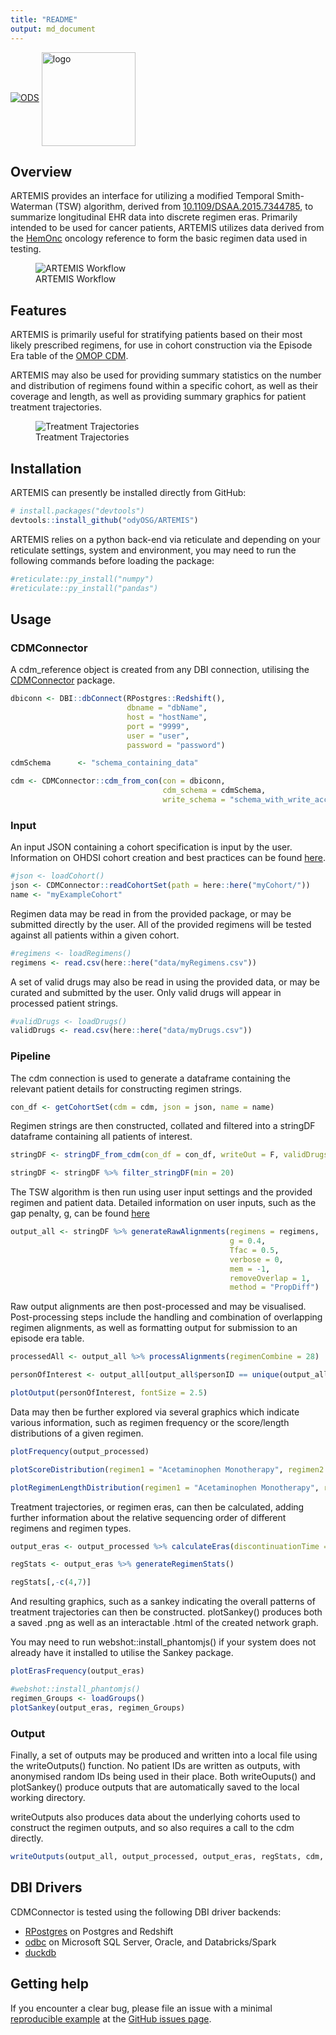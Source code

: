 ```yaml
---
title: "README"
output: md_document
---
```


[![ODS](./img/ods_logo.jpg "Odysseus Data Services")](https://odysseusinc.com/)
<img align="center" src="/img/logo_Artemis.png?" alt="logo" title="" width="150"/>

<!-- README.md is generated from README.Rmd. Please edit that file -->

## Overview

ARTEMIS provides an interface for utilizing a modified Temporal Smith-Waterman (TSW) algorithm, derived from [10.1109/DSAA.2015.7344785](https://www.researchgate.net/publication/292331949_Temporal_Needleman-Wunsch), to summarize longitudinal EHR data into discrete regimen eras. Primarily intended to be used for cancer patients, ARTEMIS utilizes data derived from the [HemOnc](https://hemonc.org/wiki/Main_Page) oncology reference to form the basic regimen data used in testing.

![ARTEMIS Workflow](/img/Workflow_Detailed.png?)

## Features

ARTEMIS is primarily useful for stratifying patients based on their most likely prescribed regimens, for use in cohort construction via the Episode Era table of the [OMOP CDM](https://www.ohdsi.org/data-standardization/).

ARTEMIS may also be used for providing summary statistics on the number and distribution of regimens found within a specific cohort, as well as their coverage and length, as well as providing summary graphics for patient treatment trajectories.

![Treatment Trajectories](/img/Networks.png?)

## Installation

ARTEMIS can presently be installed directly from GitHub:

``` r
# install.packages("devtools")
devtools::install_github("odyOSG/ARTEMIS")
```
ARTEMIS relies on a python back-end via reticulate and depending on your reticulate settings, system and environment, you may need to run the following commands before loading the package:

``` r
#reticulate::py_install("numpy")
#reticulate::py_install("pandas")
```

## Usage

### CDMConnector

A cdm_reference object is created from any DBI connection, utilising the [CDMConnector](https://darwin-eu.github.io/CDMConnector/) package.

```r
dbiconn <- DBI::dbConnect(RPostgres::Redshift(),
                          dbname = "dbName",
                          host = "hostName",
                          port = "9999",
                          user = "user",
                          password = "password")

cdmSchema      <- "schema_containing_data"

cdm <- CDMConnector::cdm_from_con(con = dbiconn,
                                  cdm_schema = cdmSchema,
                                  write_schema = "schema_with_write_access")

```

### Input

An input JSON containing a cohort specification is input by the user. Information on OHDSI cohort creation and best practices can be found [here](https://ohdsi.github.io/TheBookOfOhdsi/Cohorts.html).

```r

#json <- loadCohort()
json <- CDMConnector::readCohortSet(path = here::here("myCohort/"))
name <- "myExampleCohort"

```

Regimen data may be read in from the provided package, or may be submitted directly by the user. All of the provided regimens will be tested against all patients within a given cohort.

```r

#regimens <- loadRegimens()
regimens <- read.csv(here::here("data/myRegimens.csv"))

```

A set of valid drugs may also be read in using the provided data, or may be curated and submitted by the user. Only valid drugs will appear in processed patient strings.

```r

#validDrugs <- loadDrugs()
validDrugs <- read.csv(here::here("data/myDrugs.csv"))

```

### Pipeline

The cdm connection is used to generate a dataframe containing the relevant patient details for constructing regimen strings.

```r

con_df <- getCohortSet(cdm = cdm, json = json, name = name)

```

Regimen strings are then constructed, collated and filtered into a stringDF dataframe containing all patients of interest.

```r

stringDF <- stringDF_from_cdm(con_df = con_df, writeOut = F, validDrugs = validDrugs)

stringDF <- stringDF %>% filter_stringDF(min = 20)

```

The TSW algorithm is then run using user input settings and the provided regimen and patient data. Detailed information on user inputs, such as the gap penalty, g, can be found [here](www.github.com/odyOSG/ARTEMIS)

```r

output_all <- stringDF %>% generateRawAlignments(regimens = regimens,
                                                 g = 0.4,
                                                 Tfac = 0.5,
                                                 verbose = 0,
                                                 mem = -1,
                                                 removeOverlap = 1,
                                                 method = "PropDiff")

```

Raw output alignments are then post-processed and may be visualised. Post-processing steps include the handling and combination of overlapping regimen alignments, as well as formatting output for submission to an episode era table.

```r

processedAll <- output_all %>% processAlignments(regimenCombine = 28)

personOfInterest <- output_all[output_all$personID == unique(output_all$personID)[1337],]

plotOutput(personOfInterest, fontSize = 2.5)

```

Data may then be further explored via several graphics which indicate various information, such as regimen frequency or the score/length distributions of a given regimen.

```r

plotFrequency(output_processed)

plotScoreDistribution(regimen1 = "Acetaminophen Monotherapy", regimen2 = "Ibuprofen Monotherapy", processedAll = output_processed)

plotRegimenLengthDistribution(regimen1 = "Acetaminophen Monotherapy", regimen2 = "Ibuprofen Monotherapy", processedAll = output_processed)

```

Treatment trajectories, or regimen eras, can then be calculated, adding further information about the relative sequencing order of different regimens and regimen types.

```r

output_eras <- output_processed %>% calculateEras(discontinuationTime = 90)

regStats <- output_eras %>% generateRegimenStats()

regStats[,-c(4,7)]

```

And resulting graphics, such as a sankey indicating the overall patterns of treatment trajectories can then be constructed. plotSankey() produces both a saved .png as well as an interactable .html of the created network graph.

You may need to run webshot::install_phantomjs() if your system does not already have it installed to utilise the Sankey package.

```r

plotErasFrequency(output_eras)

#webshot::install_phantomjs()
regimen_Groups <- loadGroups()
plotSankey(output_eras, regimen_Groups)

```

### Output

Finally, a set of outputs may be produced and written into a local file using the writeOutputs() function. No patient IDs are written as outputs, with anonymised random IDs being used in their place. Both writeOuputs() and plotSankey() produce outputs that are automatically saved to the local working directory.

writeOutputs also produces data about the underlying cohorts used to construct the regimen outputs, and so also requires a call to the cdm directly.

```r

writeOutputs(output_all, output_processed, output_eras, regStats, cdm, con_df, stringDF)

```

## DBI Drivers

CDMConnector is tested using the following DBI driver backends:

-   [RPostgres](https://rpostgres.r-dbi.org/reference/postgres) on Postgres and Redshift
-   [odbc](https://solutions.posit.co/connections/db/r-packages/odbc/) on Microsoft SQL Server, Oracle, and Databricks/Spark
-   [duckdb](https://duckdb.org/docs/api/r)

## Getting help

If you encounter a clear bug, please file an issue with a minimal [reproducible example](https://reprex.tidyverse.org/) at the [GitHub issues page](https://github.com/OdyOSG/ARTEMIS/issues).

